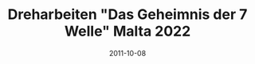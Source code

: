 ---
title: Dreharbeiten "Das Geheimnis der 7 Welle" Malta 2022
date: 2011-10-08
image: "/images/mcv/malta1.jpg"
width: 1500
height: 1125
---